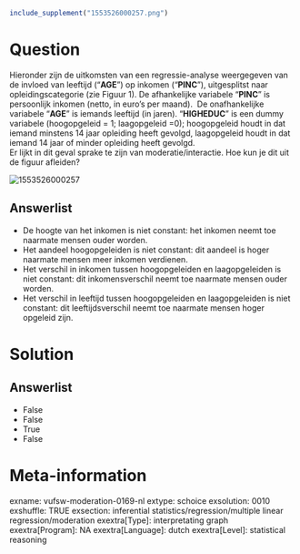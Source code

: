 ```{r, echo = FALSE, results = "hide"}
include_supplement("1553526000257.png")
```

Question
========
Hieronder zijn de uitkomsten van een regressie-analyse weergegeven van
de invloed van leeftijd ("**AGE**") op inkomen ("**PINC**"),
uitgesplitst naar opleidingscategorie (zie Figuur 1). De afhankelijke
variabele “**PINC**” is persoonlijk inkomen (netto, in euro’s per
maand).  De onafhankelijke variabele “**AGE**” is iemands leeftijd (in
jaren). “**HIGHEDUC**” is een dummy variabele (hoogopgeleid = 1;
laagopgeleid =0); hoogopgeleid houdt in dat iemand minstens 14 jaar
opleiding heeft gevolgd, laagopgeleid houdt in dat iemand 14 jaar of
minder opleiding heeft gevolgd.  
Er lijkt in dit geval sprake te zijn van moderatie/interactie. Hoe kun
je dit uit de figuur afleiden?   
  
<img src="1553526000257.png" class="fr-fic fr-dii enlargeimage tvcss_2"
alt="1553526000257" />

Answerlist
----------
* De hoogte van het inkomen is niet constant: het inkomen neemt toe
  naarmate mensen ouder worden.
* Het aandeel hoogopgeleiden is niet constant: dit aandeel is hoger
  naarmate mensen meer inkomen verdienen.
* Het verschil in inkomen tussen hoogopgeleiden en laagopgeleiden is niet
  constant: dit inkomensverschil neemt toe naarmate mensen ouder worden.
* Het verschil in leeftijd tussen hoogopgeleiden en laagopgeleiden is niet
  constant: dit leeftijdsverschil neemt toe naarmate mensen hoger opgeleid
  zijn.

Solution
========










Answerlist
----------
* False
* False
* True
* False

Meta-information
================
exname: vufsw-moderation-0169-nl
extype: schoice
exsolution: 0010
exshuffle: TRUE
exsection: inferential statistics/regression/multiple linear regression/moderation
exextra[Type]: interpretating graph
exextra[Program]: NA
exextra[Language]: dutch
exextra[Level]: statistical reasoning

